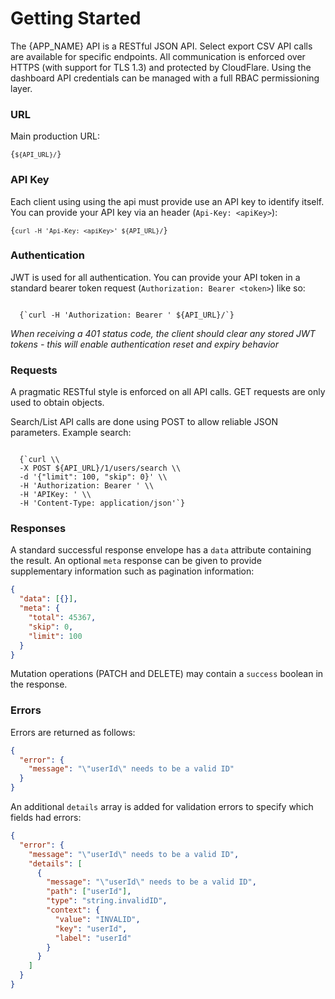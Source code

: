 


# Getting Started

The {APP_NAME} API is a RESTful JSON API. Select export CSV API calls are
available for specific endpoints. All communication is enforced over HTTPS (with
support for TLS 1.3) and protected by CloudFlare. Using the dashboard API
credentials can be managed with a full RBAC permissioning layer.

### URL

Main production URL:

<Code>{`${API_URL}/`}</Code>

### API Key

Each client using using the api must provide use an API key to identify itself.
You can provide your API key via an header (`Api-Key: <apiKey>`):

<Code language="bash">{`curl -H 'Api-Key: <apiKey>' ${API_URL}/`}</Code>

### Authentication

JWT is used for all authentication. You can provide your API token in a standard
bearer token request (`Authorization: Bearer <token>`) like so:

<Code language="bash">
  {`curl -H 'Authorization: Bearer <token>' ${API_URL}/`}
</Code>

_When receiving a 401 status code, the client should clear any stored JWT
tokens - this will enable authentication reset and expiry behavior_

### Requests

A pragmatic RESTful style is enforced on all API calls. GET requests are only
used to obtain objects.

Search/List API calls are done using POST to allow reliable JSON parameters.
Example search:

<Code language="bash">
  {`curl \\
  -X POST ${API_URL}/1/users/search \\
  -d '{"limit": 100, "skip": 0}' \\
  -H 'Authorization: Bearer <token>' \\
  -H 'APIKey: <apikey>' \\
  -H 'Content-Type: application/json'`}
</Code>

### Responses

A standard successful response envelope has a `data` attribute containing the
result. An optional `meta` response can be given to provide supplementary
information such as pagination information:

```json
{
  "data": [{}],
  "meta": {
    "total": 45367,
    "skip": 0,
    "limit": 100
  }
}
```

Mutation operations (PATCH and DELETE) may contain a `success` boolean in the
response.

### Errors

Errors are returned as follows:

```json
{
  "error": {
    "message": "\"userId\" needs to be a valid ID"
  }
}
```

An additional `details` array is added for validation errors to specify which
fields had errors:

```json
{
  "error": {
    "message": "\"userId\" needs to be a valid ID",
    "details": [
      {
        "message": "\"userId\" needs to be a valid ID",
        "path": ["userId"],
        "type": "string.invalidID",
        "context": {
          "value": "INVALID",
          "key": "userId",
          "label": "userId"
        }
      }
    ]
  }
}
```

